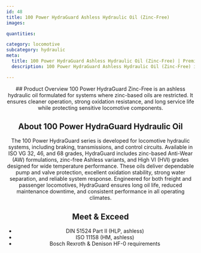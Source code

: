 ```yaml
---
id: 48
title: 100 Power HydraGuard Ashless Hydraulic Oil (Zinc-Free)
images:

quantities:

category: locomotive
subcategory: hydraulic
meta:
  title: 100 Power HydraGuard Ashless Hydraulic Oil (Zinc-Free) | Premium Locomotive Hydraulic Oil
  description: 100 Power HydraGuard Ashless Hydraulic Oil (Zinc-Free) is a high-performance zinc-based lubricant for locomotive hydraulic systems, including braking, transmissions, and control circuits. Available in ISO VG 32, 46, and 68 grades, it provides exceptional anti-wear protection, oxidation stability, water separation, and reliable system response. Meets DIN 51524 Part II, ISO 11158, and ASTM D61 standards for long oil life and consistent performance in freight and passenger locomotives.

---
```


<Header>
  ## Product Overview
100 Power HydraGuard Zinc-Free is an ashless hydraulic oil
formulated for systems where zinc-based oils are restricted. It
ensures cleaner operation, strong oxidation resistance, and long
service life while protecting sensitive locomotive components.

  ## About 100 Power HydraGuard Hydraulic Oil
  The 100 Power HydraGuard series is developed for locomotive hydraulic systems, including braking, transmissions, and control circuits. Available in ISO VG 32, 46, and 68 grades, HydraGuard includes zinc-based Anti-Wear (AW) formulations, zinc-free Ashless variants, and High VI (HVI) grades designed for wide temperature performance. These oils deliver dependable pump and valve protection, excellent oxidation stability, strong water separation, and reliable system response. Engineered for both freight and passenger locomotives, HydraGuard ensures long oil life, reduced maintenance downtime, and consistent performance in all operating climates.

  ## Meet & Exceed
  - DIN 51524 Part II (HLP, ashless)
  - ISO 11158 (HM, ashless)
  - Bosch Rexroth & Denison HF-0 requirements

</Header>
